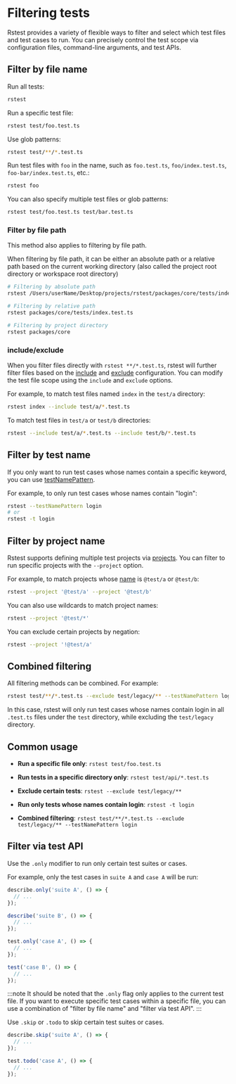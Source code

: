# Filtering tests

Rstest provides a variety of flexible ways to filter and select which test files and test cases to run. You can precisely control the test scope via configuration files, command-line arguments, and test APIs.

## Filter by file name

Run all tests:

```bash
rstest
```

Run a specific test file:

```bash
rstest test/foo.test.ts
```

Use glob patterns:

```bash
rstest test/**/*.test.ts
```

Run test files with `foo` in the name, such as `foo.test.ts`, `foo/index.test.ts`, `foo-bar/index.test.ts`, etc.:

```bash
rstest foo
```

You can also specify multiple test files or glob patterns:

```bash
rstest test/foo.test.ts test/bar.test.ts
```

### Filter by file path

This method also applies to filtering by file path.

When filtering by file path, it can be either an absolute path or a relative path based on the current working directory (also called the project root directory or workspace root directory)

```bash
# Filtering by absolute path
rstest /Users/userName/Desktop/projects/rstest/packages/core/tests/index.test.ts

# Filtering by relative path
rstest packages/core/tests/index.test.ts

# Filtering by project directory
rstest packages/core
```

### include/exclude

When you filter files directly with `rstest **/*.test.ts`, rstest will further filter files based on the [include](/config/test/include) and [exclude](/config/test/exclude) configuration.
You can modify the test file scope using the `include` and `exclude` options.

For example, to match test files named `index` in the `test/a` directory:

```bash
rstest index --include test/a/*.test.ts
```

To match test files in `test/a` or `test/b` directories:

```bash
rstest --include test/a/*.test.ts --include test/b/*.test.ts
```

## Filter by test name

If you only want to run test cases whose names contain a specific keyword, you can use [testNamePattern](/config/test/testNamePattern).

For example, to only run test cases whose names contain "login":

```bash
rstest --testNamePattern login
# or
rstest -t login
```

## Filter by project name

Rstest supports defining multiple test projects via [projects](/config/test/projects). You can filter to run specific projects with the `--project` option.

For example, to match projects whose [name](/config/test/name) is `@test/a` or `@test/b`:

```bash
rstest --project '@test/a' --project '@test/b'
```

You can also use wildcards to match project names:

```bash
rstest --project '@test/*'
```

You can exclude certain projects by negation:

```bash
rstest --project '!@test/a'
```

## Combined filtering

All filtering methods can be combined. For example:

```bash
rstest test/**/*.test.ts --exclude test/legacy/** --testNamePattern login
```

In this case, rstest will only run test cases whose names contain login in all `.test.ts` files under the `test` directory, while excluding the `test/legacy` directory.

## Common usage

- **Run a specific file only**: `rstest test/foo.test.ts`

- **Run tests in a specific directory only**: `rstest test/api/*.test.ts`

- **Exclude certain tests**: `rstest --exclude test/legacy/**`

- **Run only tests whose names contain login**: `rstest -t login`

- **Combined filtering**: `rstest test/**/*.test.ts --exclude test/legacy/** --testNamePattern login`

## Filter via test API

Use the `.only` modifier to run only certain test suites or cases.

For example, only the test cases in `suite A` and `case A` will be run:

```ts
describe.only('suite A', () => {
  // ...
});

describe('suite B', () => {
  // ...
});

test.only('case A', () => {
  // ...
});

test('case B', () => {
  // ...
});
```

:::note
It should be noted that the `.only` flag only applies to the current test file. If you want to execute specific test cases within a specific file, you can use a combination of "filter by file name" and "filter via test API".
:::

Use `.skip` or `.todo` to skip certain test suites or cases.

```ts
describe.skip('suite A', () => {
  // ...
});

test.todo('case A', () => {
  // ...
});
```
